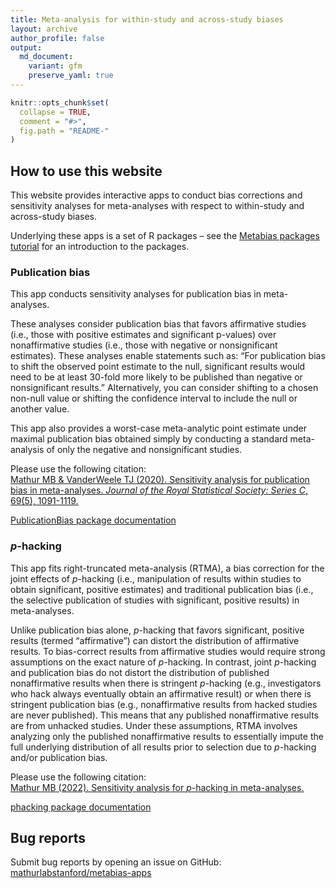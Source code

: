 ```yaml
---
title: Meta-analysis for within-study and across-study biases
layout: archive
author_profile: false
output:
  md_document:
    variant: gfm
    preserve_yaml: true
---
```


```r
knitr::opts_chunk$set(
  collapse = TRUE,
  comment = "#>",
  fig.path = "README-"
)
```

## How to use this website

This website provides interactive apps to conduct bias corrections and sensitivity analyses for meta-analyses with respect to within-study and across-study biases.

Underlying these apps is a set of R packages -- see the <a href="https://mathurlabstanford.github.io/multibiasmeta/articles/tutorial.html" target="_blank">Metabias packages tutorial</a> for an introduction to the packages.

### Publication bias

This app conducts sensitivity analyses for publication bias in meta-analyses.
        
These analyses consider publication bias that favors affirmative studies (i.e., those with positive estimates and significant p-values) over nonaffirmative studies (i.e., those with negative or nonsignificant estimates). These analyses enable statements such as: "For publication bias to shift the observed point estimate to the null, significant results would need to be at least 30-fold more likely to be published than negative or nonsignificant results." Alternatively, you can consider shifting to a chosen non-null value or shifting the confidence interval to include the null or another value.
        
This app also provides a worst-case meta-analytic point estimate under maximal publication bias obtained simply by conducting a standard meta-analysis of only the negative and nonsignificant studies.

Please use the following citation:<br>
<a href="https://rss.onlinelibrary.wiley.com/doi/10.1111/rssc.12440" target="_blank">
Mathur MB & VanderWeele TJ (2020). Sensitivity analysis for publication bias in meta-analyses. _Journal of the Royal Statistical Society: Series C_, 69(5), 1091-1119.
</a>

<a href="https://mathurlabstanford.github.io/PublicationBias/" target="_blank">
<i class="fas fa-link" aria-hidden="true"></i>
PublicationBias package documentation
</a>

### _p_-hacking

This app fits right-truncated meta-analysis (RTMA), a bias correction for the joint effects of _p_-hacking (i.e., manipulation of results within studies to obtain significant, positive estimates) and traditional publication bias (i.e., the selective publication of studies with significant, positive results) in meta-analyses.

Unlike publication bias alone, _p_-hacking that favors significant, positive results (termed "affirmative") can distort the distribution of affirmative results. To bias-correct results from affirmative studies would require strong assumptions on the exact nature of _p_-hacking. In contrast, joint _p_-hacking and publication bias do not distort the distribution of published nonaffirmative results when there is stringent _p_-hacking (e.g., investigators who hack always eventually obtain an affirmative result) or when there is stringent publication bias (e.g., nonaffirmative results from hacked studies are never published). This means that any published nonaffirmative results are from unhacked studies. Under these assumptions, RTMA involves analyzing only the published nonaffirmative results to essentially impute the full underlying distribution of all results prior to selection due to _p_-hacking and/or publication bias.

Please use the following citation:<br>
<a href="https://doi.org/10.31219/osf.io/ezjsx" rel="nofollow noopener noreferrer" target="_blank">
Mathur MB (2022). Sensitivity analysis for _p_-hacking in meta-analyses.
</a>

<a href="https://mathurlabstanford.github.io/phacking/" target="_blank">
<i class="fas fa-link" aria-hidden="true"></i>
phacking package documentation
</a>


## Bug reports

Submit bug reports by opening an issue on GitHub:
<a href="https://github.com/mathurlabstanford/metabias-apps" target="_blank">
<i class="fab fa-fw fa-github" aria-hidden="true"></i>
mathurlabstanford/metabias-apps
</a>
